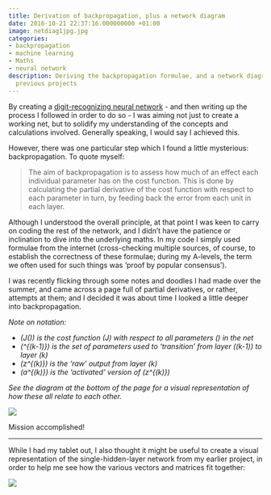 ```yaml
---
title: Derivation of backpropagation, plus a network diagram
date: 2016-10-21 22:37:16.000000000 +01:00
image: netdiag1jpg.jpg
categories:
- backpropagation
- machine learning
- Maths
- neural network
description: Deriving the backpropagation formulae, and a network diagram for one of my
  previous projects
---
```

<p>By creating a <a href="../2016-09-30-digit-recognition-building-a-neural-network-from-scratch-in-r/index.qmd">digit-recognizing neural network</a> - and then writing up the process I followed in order to do so - I was aiming not just to create a working net, but to solidify my understanding of the concepts and calculations involved. Generally speaking, I would say I achieved this.</p>
<p>However, there was one particular step which I found a little mysterious: backpropagation. To quote myself:</p>
<blockquote><p>The aim of backpropagation is to assess how much of an effect each individual parameter has on the cost function. This is done by calculating the partial derivative of the cost function with respect to each parameter in turn, by feeding back the error from each unit in each layer.</p></blockquote>
<p>Although I understood the overall principle, at that point I was keen to carry on coding the rest of the network, and I didn't have the patience or inclination to dive into the underlying maths. In my code I simply used formulae from the internet (cross-checking multiple sources, of course, to establish the correctness of these formulae; during my A-levels, the term we often used for such things was 'proof by popular consensus').</p>
<p>I was recently flicking through some notes and doodles I had made over the summer, and came across a page full of partial derivatives, or rather, attempts at them; and I decided it was about time I looked a little deeper into backpropagation.</p>
<p><em>Note on notation: </em></p>
<ul>
<li><em>\(J(\theta)\) is the cost function \(J\) with respect to all parameters \(\theta\) in the net</em></li>
<li><em>\(\theta^{(k-1)}\)</sup> is the set of parameters used to 'transition' from layer \((k-1)\) to layer \(k\)</em></li>
<li><em>\(z^{(k)}\) is the 'raw' output from layer \(k\)</em></li>
<li><em>\(a^{(k)}\) is the 'activated' version of \(z^{(k)}\)</em></li>
</ul>
<p><em>See the diagram at the bottom of the page for a visual representation of how these all relate to each other.</em></p>
<img src="backpropjpg.jpg" />
<p>Mission accomplished!</p>
<hr>
<p>While I had my tablet out, I also thought it might be useful to create a visual representation of the single-hidden-layer network from my earlier project, in order to help me see how the various vectors and matrices fit together:</p>
<img src="netdiag1jpg.jpg" />
